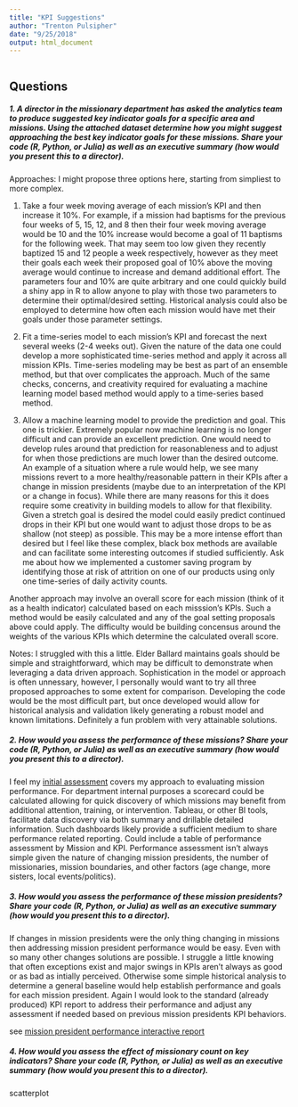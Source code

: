 ```yaml
---
title: "KPI Suggestions"
author: "Trenton Pulsipher"
date: "9/25/2018"
output: html_document
---
```


```r

```

## Questions


##### 1. A director in the missionary department has asked the analytics team to produce suggested key indicator goals for a specific area and missions. Using the attached dataset determine how you might suggest approaching the best key indicator goals for these missions. Share your code (R, Python, or Julia) as well as an executive summary (how would you present this to a director).

Approaches: I might propose three options here, starting from simpliest to more complex. 
  
  1. Take a four week moving average of each mission's KPI and then increase it 10%. For example, if a mission had baptisms for the previous four weeks of 5, 15, 12, and 8 then their four week moving average would be 10 and the 10% increase would become a goal of 11 baptisms for the following week. That may seem too low given they recently baptized 15 and 12 people a week respectively, however as they meet their goals each week their proposed goal of 10% above the moving average would continue to increase and demand additional effort. The parameters four and 10% are quite arbitrary and one could quickly build a shiny app in R to allow anyone to play with those two parameters to determine their optimal/desired setting. Historical analysis could also be employed to determine how often each mission would have met their goals under those parameter settings.
  
  2. Fit a time-series model to each mission's KPI and forecast the next several weeks (2-4 weeks out). Given the nature of the data one could develop a more sophisticated time-series method and apply it across all mission KPIs. Time-series modeling may be best as part of an ensemble method, but that over complicates the approach. Much of the same checks, concerns, and creativity required for evaluating a machine learning model based method would apply to a time-series based method.
  
  3. Allow a machine learning model to provide the prediction and goal. This one is trickier. Extremely popular now machine learning is no longer difficult and can provide an excellent prediction. One would need to develop rules around that prediction for reasonableness and to adjust for when those predictions are much lower than the desired outcome. An example of a situation where a rule would help, we see many missions revert to a more healthy/reasonable pattern in their KPIs after a change in mission presidents (maybe due to an interpretation of the KPI or a change in focus). While there are many reasons for this it does require some creativity in building models to allow for that flexibility. Given a stretch goal is desired the model could easily predict continued drops in their KPI but one would want to adjust those drops to be as shallow (not steep) as possible. 
  This may be a more intense effort than desired but I feel like these complex, black box methods are available and can facilitate some interesting outcomes if studied sufficiently. Ask me about how we implemented a customer saving program by identifying those at risk of attrition on one of our products using only one time-series of daily activity counts.

Another approach may involve an overall score for each mission (think of it as a health indicator) calculated based on each misssion's KPIs. Such a method would be easily calculated and any of the goal setting proposals above could apply. The difficulty would be building concensus around the weights of the various KPIs which determine the calculated overall score.

Notes: I struggled with this a little. Elder Ballard maintains goals should be simple and straightforward, which may be difficult to demonstrate when leveraging a data driven approach. Sophistication in the model or approach is often unnessary, however, I personally would want to try all three proposed approaches to some extent for comparison. Developing the code would be the most difficult part, but once developed would allow for historical analysis and validation likely generating a robust model and known limitations. Definitely a fun problem with very attainable solutions.


##### 2. How would you assess the performance of these missions? Share your code (R, Python, or Julia) as well as an executive summary (how would you present this to a director).

I feel my [initial assessment](notes-thoughts.html) covers my approach to evaluating mission performance. For department internal purposes a scorecard could be calculated allowing for quick discovery of which missions may benefit from additional attention, training, or intervention. Tableau, or other BI tools, facilitate data discovery via both summary and drillable detailed information. Such dashboards likely provide a sufficient medium to share performance related reporting.
Could include a table of performance assessment by Mission and KPI. Performance assessment isn't always simple given the nature of changing mission presidents, the number of missionaries, mission boundaries, and other factors (age change, more sisters, local events/politics).


##### 3. How would you assess the performance of these mission presidents? Share your code (R, Python, or Julia) as well as an executive summary (how would you present this to a director).

If changes in mission presidents were the only thing changing in missions then addressing mission president performance would be easy. Even with so many other changes solutions are possible. I struggle a little knowing that often exceptions exist and major swings in KPIs aren't always as good or as bad as intially perceived. Otherwise some simple historical analysis to determine a general baseline would help establish performance and goals for each mission president. Again I would look to the standard (already produced) KPI report to address their performance and adjust any assessment if needed based on previous mission presidents KPI behaviors.
 
see [mission president performance interactive report](missionPresidentPerformance.html)


##### 4. How would you assess the effect of missionary count on key indicators? Share your code (R, Python, or Julia) as well as an executive summary (how would you present this to a director).

scatterplot

